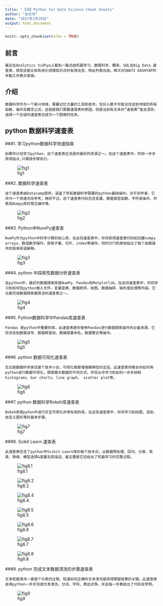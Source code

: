 ```yaml
---
title: "【译】Python for Data Science Cheat Sheets"
author: "余文华"
date: "2017年3月26日"
output: html_document
---
```


```r
knitr::opts_chunk$set(echo = TRUE)
```

## 前言

    最近在Analytics Vidhya上看到一篇总结机器学习、数据科学、概率、SQL及Big Data 速查表，感觉这是比较系统化梳理知识点的有用法宝，特此列表总结。再次对SWATI KASHYAP的辛勤工作表示感谢。 
    
## 介绍

    数据科学作为一个新兴领域，需要记忆大量的工具和技术。任何人都不可能记住这些领域的所有函数、操作及概念公式。这就是我们需要速查表的原因。但是当前有太多的“速查表”鱼龙混杂，选择一个合适的速查表也成为一个困难的任务。
    
## python 数据科学速查表

###1. 学习python数据科学快速指南

    如果你计划学习python，这个速查表应该是你最好的资源之一。在这个速查表中，你将一步步获得指点,只需按步骤执行。

![fig1](C:\\Users\\HP\\Desktop\\Quick cheats for python\\1.Data-Science-in-Python.jpg)

###2. 数据科学速查表

    这个速查表由Datacamp提供，涵盖了所有数据科学需要的python基础操作。对于初学者，它作为一个快速浏览参考，再好不过。这个速查表代码包含变量、数据类型函数、字符串操作、列表及Numpy库的常见操作等。

![fig2](C:\\Users\\HP\\Desktop\\Quick cheats for python\\2python for data science.png)

###3. Python中NumPy速查表

    NumPy作为python中科学计算的核心库，在这份速查表中，你将获得速查表代码如创建numpy arrays，数组数学操作，获取子集、切片、index等操作。同时分门别类地给出了每个函数操作的简单英语解释。
    
![fig3](C:\\Users\\HP\\Desktop\\Quick cheats for python\\3.numpy.png)

###4. python 中探索性数据分析速查表

    在python中，最好的数据探索库是NumPy、Pandas和Matplotlib。在这份速查表中，你将学习到如何往python载入文件，变量变换、数据排序、绘图、数据抽样、缺失值处理等内容。它也是完成数据探索最简洁的速查表之一。
    
![fig4](C:\\Users\\HP\\Desktop\\Quick cheats for python\\4.Data-Exploration-in-Python.png)

###5. Python数据科学中Pandas库速查表

    Pandas 是python中重要的库，此速查表是你使用Pandas进行数据探索操作的必备资源。它将涉及到数据读写、数据框查阅、数据框重命名，数据整合等操作。

![fig5](C:\\Users\\HP\\Desktop\\Quick cheats for python\\5.jpg)

###6. python 数据可视化速查表

    无论是数据科学家还是个技术小白，可视化都是增强解释性的法宝。此速查表将教会你如何用python进行数据可视化，探索展示数据的不同方式。你将从中学习到如何一步步绘制histograms、bar charts、line graph、 scatter plot等。
    
![fig6](C:\\Users\\HP\\Desktop\\Quick cheats for python\\6.jpg)

###7. python 数据科学Bokeh库速查表

    Bokeh库是pyhon中进行交互可视化非常有用的库。在这张速查表中，你将学习到绘图、渲染、自定义图形等的基本步骤。

![fig7](C:\\Users\\HP\\Desktop\\Quick cheats for python\\7.Bokeh.png)

###8. Scikit Learn 速查表

    此速查表包含了python中Scikit-Learn库的每个技术点。从数据预处理、回归、分类、聚类、降维、模型选择&度量及其描述。最主要是它还给出了机器学习的完整过程。
    
![fig8.1](C:\\Users\\HP\\Desktop\\Quick cheats for python\\8.1.png)

![fig8.2](C:\\Users\\HP\\Desktop\\Quick cheats for python\\8.2.png)

![fig8.4](C:\\Users\\HP\\Desktop\\Quick cheats for python\\8.4.png)

![fig8.5](C:\\Users\\HP\\Desktop\\Quick cheats for python\\8.5.png)

![fig8.6](C:\\Users\\HP\\Desktop\\Quick cheats for python\\8.6.png)

![fig8.7](C:\\Users\\HP\\Desktop\\Quick cheats for python\\8.7.png)

![fig8.8](C:\\Users\\HP\\Desktop\\Quick cheats for python\\8.8.png)

###9. python 完成文本数据清洗的步骤速查表

    文本挖掘清洗一直是个头疼的过程，知道如何正确的文本清洗是获得期望结果的关键。此速查表会用python一步步完成文本清洗，分词、字符、表达式等。并且每一步都给出了代码及举例。

![fig9](C:\\Users\\HP\\Desktop\\Quick cheats for python\\9.jpg)

    